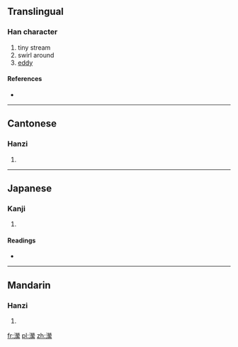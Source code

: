 {{also|潆}}
==Translingual==

===Han character===
{{Han char|rn=85|rad=水|as=16|sn=19|four=3919<sub>3</sub>|canj=水火火火 (EFFF)}}

# tiny stream
# swirl around
# [[eddy]]

====References====
* {{Han ref|kx=0660.090|dkj=18661|dj=1070.030|hdz=31785.050|uh=7020|ud=28704|bh=F25E|bd=62046}}

----

==Cantonese==

===Hanzi===
{{yue-hanzi|jyut=|y=ying4|sim=潆}}

# {{defn|lang=yue|sort=水16}}

----

==Japanese==

===Kanji===
{{ja-kanji|grade=|rs=水16}}

# {{defn|lang=ja|sort=水16}}

====Readings====
* {{ja-readings|on=[[えい]] (ei), [[よう]] (yō)|kun=[[ながれる]] (nagareru)}}

----

==Mandarin==

===Hanzi===
{{cmn-hanzi|sim=潆|pin=[[yíng]] ([[ying2]])|wg=ying<sup>2</sup>}}

# {{defn|lang=cmn|sort=水16}}

[[fr:瀠]]
[[pl:瀠]]
[[zh:瀠]]